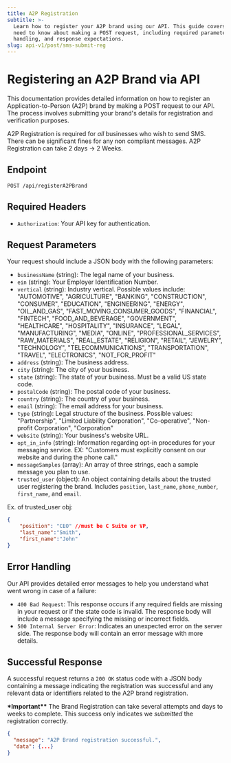 ```yaml
---
title: A2P Registration
subtitle: >-
  Learn how to register your A2P brand using our API. This guide covers all you
  need to know about making a POST request, including required parameters, error
  handling, and response expectations.
slug: api-v1/post/sms-submit-reg
---
```



# Registering an A2P Brand via API

This documentation provides detailed information on how to register an Application-to-Person (A2P) brand by making a POST request to our API. The process involves submitting your brand's details for registration and verification purposes.

A2P Registration is required for _all_ businesses who wish to send SMS. There can be significant fines for any non compliant messages. A2P Registration can take 2 days -> 2 Weeks.

## Endpoint

`POST /api/registerA2PBrand`

## Required Headers

- `Authorization`: Your API key for authentication.

## Request Parameters

Your request should include a JSON body with the following parameters:

- `businessName` (string): The legal name of your business.
- `ein` (string): Your Employer Identification Number.
- `vertical` (string): Industry vertical. Possible values include: "AUTOMOTIVE", "AGRICULTURE", "BANKING", "CONSTRUCTION", "CONSUMER", "EDUCATION", "ENGINEERING", "ENERGY", "OIL_AND_GAS", "FAST_MOVING_CONSUMER_GOODS", "FINANCIAL", "FINTECH", "FOOD_AND_BEVERAGE", "GOVERNMENT", "HEALTHCARE", "HOSPITALITY", "INSURANCE", "LEGAL", "MANUFACTURING", "MEDIA", "ONLINE", "PROFESSIONAL_SERVICES", "RAW_MATERIALS", "REAL_ESTATE", "RELIGION", "RETAIL", "JEWELRY", "TECHNOLOGY", "TELECOMMUNICATIONS", "TRANSPORTATION", "TRAVEL", "ELECTRONICS", "NOT_FOR_PROFIT"
- `address` (string): The business address.
- `city` (string): The city of your business.
- `state` (string): The state of your business. Must be a valid US state code.
- `postalCode` (string): The postal code of your business.
- `country` (string): The country of your business.
- `email` (string): The email address for your business.
- `type` (string): Legal structure of the business. Possible values: "Partnership", "Limited Liability Corporation", "Co-operative", "Non-profit Corporation", "Corporation"
- `website` (string): Your business's website URL.
- `opt_in_info` (string): Information regarding opt-in procedures for your messaging service. EX: "Customers must explicitly consent on our website and during the phone call."
- `messageSamples` (array): An array of three strings, each a sample message you plan to use.
- `trusted_user` (object): An object containing details about the trusted user registering the brand. Includes `position`, `last_name`, `phone_number`, `first_name`, and `email`.

Ex. of trusted_user obj:

```json
{
    "position": "CEO" //must be C Suite or VP,
    "last_name":"Smith",
    "first_name":"John"
}
```

## Error Handling

Our API provides detailed error messages to help you understand what went wrong in case of a failure:

- `400 Bad Request`: This response occurs if any required fields are missing in your request or if the state code is invalid. The response body will include a message specifying the missing or incorrect fields.
- `500 Internal Server Error`: Indicates an unexpected error on the server side. The response body will contain an error message with more details.

## Successful Response

A successful request returns a `200 OK` status code with a JSON body containing a message indicating the registration was successful and any relevant data or identifiers related to the A2P brand registration.

**\*Important\*\*** The Brand Registration can take several attempts and days to weeks to complete. This success only indicates we _submitted_ the registration correctly.

```json
{
  "message": "A2P Brand registration successful.",
  "data": {...}
}
```

